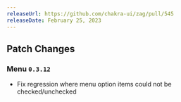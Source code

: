 ```yaml
---
releaseUrl: https://github.com/chakra-ui/zag/pull/545
releaseDate: February 25, 2023
---
```


## Patch Changes

### Menu `0.3.12`

- Fix regression where menu option items could not be checked/unchecked
